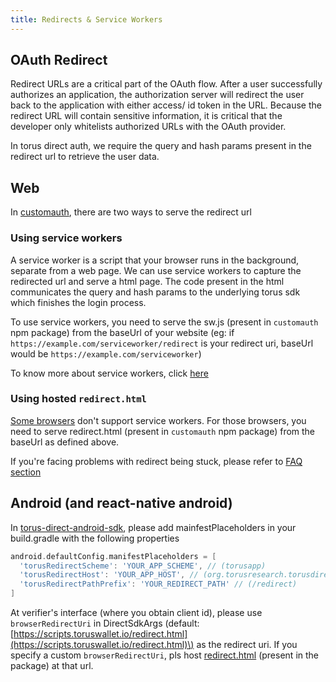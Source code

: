 ```yaml
---
title: Redirects & Service Workers
---
```


## OAuth Redirect

Redirect URLs are a critical part of the OAuth flow. After a user successfully
authorizes an application, the authorization server will redirect the user back
to the application with either access/ id token in the URL. Because the redirect
URL will contain sensitive information, it is critical that the developer only
whitelists authorized URLs with the OAuth provider.

In torus direct auth, we require the query and hash params present in the
redirect url to retrieve the user data.

## Web

In
[customauth](https://github.com/torusresearch/customauth),
there are two ways to serve the redirect url

### Using service workers

A service worker is a script that your browser runs in the background, separate
from a web page. We can use service workers to capture the redirected url and
serve a html page. The code present in the html communicates the query and hash
params to the underlying torus sdk which finishes the login process.

To use service workers, you need to serve the sw.js \(present in
`customauth` npm package\) from the baseUrl of your website \(eg: if
`https://example.com/serviceworker/redirect` is your redirect uri, baseUrl would
be `https://example.com/serviceworker`\)

To know more about service workers, click
[here](https://developers.google.com/web/fundamentals/primers/service-workers)

### Using hosted `redirect.html`

[Some browsers](https://caniuse.com/serviceworkers) don't support service
workers. For those browsers, you need to serve redirect.html \(present in
`customauth` npm package\) from the baseUrl as defined above.

If you're facing problems with redirect being stuck, please refer to
[FAQ section](faq.mdx#my-redirect-page-is-stuck-in-ios-chrome)

## Android \(and react-native android\)

In
[torus-direct-android-sdk](https://github.com/torusresearch/torus-direct-android-sdk),
please add mainfestPlaceholders in your build.gradle with the following
properties

```groovy
android.defaultConfig.manifestPlaceholders = [
  'torusRedirectScheme': 'YOUR_APP_SCHEME', // (torusapp)
  'torusRedirectHost': 'YOUR_APP_HOST', // (org.torusresearch.torusdirectandroid)
  'torusRedirectPathPrefix': 'YOUR_REDIRECT_PATH' // (/redirect)
]
```

At verifier's interface \(where you obtain client id\), please use
`browserRedirectUri` in DirectSdkArgs \(default:
[https://scripts.toruswallet.io/redirect.html](https://scripts.toruswallet.io/redirect.html)\)
as the redirect uri. If you specify a custom `browserRedirectUri`, pls host
[redirect.html](https://github.com/torusresearch/torus-direct-android-sdk/blob/master/torusdirect/src/main/java/org/torusresearch/torusdirect/activity/redirect.html)
\(present in the package\) at that url.
